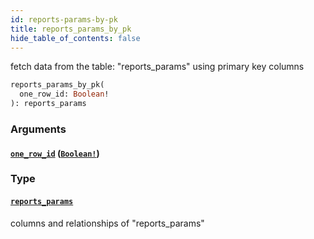 ```yaml
---
id: reports-params-by-pk
title: reports_params_by_pk
hide_table_of_contents: false
---
```


fetch data from the table: "reports_params" using primary key columns

```graphql
reports_params_by_pk(
  one_row_id: Boolean!
): reports_params
```

### Arguments

#### [`one_row_id`](#) ([`Boolean!`](/07-graphql/scalars/boolean))

### Type

#### [`reports_params`](/07-graphql/objects/reports-params)

columns and relationships of "reports_params"
